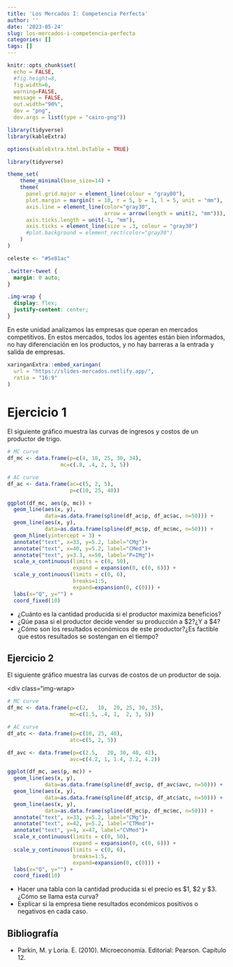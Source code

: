 ```yaml
---
title: 'Los Mercados I: Competencia Perfecta'
author: ''
date: '2023-05-24'
slug: los-mercados-i-competencia-perfecta
categories: []
tags: []
---
```




```r
knitr::opts_chunk$set(
  echo = FALSE, 
  #fig.height=8, 
  fig.width=6, 
  warning=FALSE, 
  message = FALSE,
  out.width="90%",
  dev = "png", 
  dev.args = list(type = "cairo-png"))

library(tidyverse)
library(kableExtra)

options(kableExtra.html.bsTable = TRUE)

library(tidyverse)

theme_set(
    theme_minimal(base_size=14) +
    theme(
      panel.grid.major = element_line(colour = "gray80"),
      plot.margin = margin(t = 10, r = 5, b = 1, l = 5, unit = "mm"),
      axis.line = element_line(color="gray30",
                               arrow = arrow(length = unit(2, "mm"))),
      axis.ticks.length = unit(-1, "mm"),
      axis.ticks = element_line(size = .3, colour = "gray30")
      #plot.background = element_rect(color="gray30")
    )
)

celeste <- "#5e81ac"

```


```css

.twitter-tweet {
  margin: 0 auto;
}

.img-wrap {
  display: flex;
  justify-content: center;
}

```

En este unidad analizamos las empresas que operan en mercados competitivos. En estos mercados, todos los agentes están bien informados, no hay diferenciación en los productos, y no hay barreras a la entrada y salida de empresas.



```r
xaringanExtra::embed_xaringan(
  url = "https://slides-mercados.netlify.app/",
  ratio = "16:9"
)
```

# Ejercicio 1

El siguiente gráfico muestra las curvas de ingresos y costos de un productor de trigo.

<div class="img-wrap">
```r

# MC curve
df_mc <- data.frame(p=c(4, 10, 25, 30, 34), 
                 mc=c(.8, .4, 2, 3, 5))

# AC curve
df_ac <- data.frame(ac=c(5, 2, 5),
                    p=c(10, 25, 40))

ggplot(df_mc, aes(p, mc)) + 
  geom_line(aes(x, y),
            data=as.data.frame(spline(df_ac$p, df_ac$ac, n=50))) +
  geom_line(aes(x, y), 
            data=as.data.frame(spline(df_mc$p, df_mc$mc, n=50))) +
  geom_hline(yintercept = 3) + 
  annotate("text", x=33, y=5.2, label="CMg")+
  annotate("text", x=40, y=5.2, label="CMed")+
  annotate("text", y=3.3, x=50, label="P=IMg")+
  scale_x_continuous(limits = c(0, 50),
                     expand = expansion(0, c(0, 6))) + 
  scale_y_continuous(limits = c(0, 6),
                     breaks=1:5,
                     expand=expansion(0, c(0))) +
  labs(x="Q", y="") +
  coord_fixed(10)
```


</div>

- ¿Cuánto es la cantidad producida si el productor maximiza beneficios?
- ¿Qúe pasa si el productor decide vender su producción a \$2?¿Y a \$4?
- ¿Cómo son los resultados económicos de este productor?¿Es factible que estos resultados se sostengan en el tiempo?

## Ejercicio 2

El siguiente gráfico muestra las curvas de costos de un productor de soja. 

<div class="img-wrap>

```r

# MC curve
df_mc <- data.frame(p=c(2,   10,  20, 25, 30, 35), 
                    mc=c(1.5, .4, 1,  2, 3, 5))

# AC curve
df_atc <- data.frame(p=c(10, 25, 40),
                    atc=c(5, 2, 5))

df_avc <- data.frame(p=c(2.5,   20, 30, 40, 42),
                    avc=c(4.2, 1, 1.4, 3.2, 4.2))

ggplot(df_mc, aes(p, mc)) + 
  geom_line(aes(x, y),
            data=as.data.frame(spline(df_avc$p, df_avc$avc, n=50))) +
  geom_line(aes(x, y),
            data=as.data.frame(spline(df_atc$p, df_atc$atc, n=50))) +
  geom_line(aes(x, y), 
            data=as.data.frame(spline(df_mc$p, df_mc$mc, n=50))) +
  annotate("text", x=33, y=5.2, label="CMg")+
  annotate("text", x=42, y=5.2, label="CTMed")+
  annotate("text", y=4, x=47, label="CVMed")+
  scale_x_continuous(limits = c(0, 50),
                     expand = expansion(0, c(0, 6))) + 
  scale_y_continuous(limits = c(0, 6),
                     breaks=1:5,
                     expand=expansion(0, c(0))) +
  labs(x="Q", y="") +
  coord_fixed(10)
```

</div>
- Hacer una tabla con la cantidad producida si el precio es \$1, \$2 y \$3. ¿Cómo se llama esta curva?
- Explicar si la empresa tiene resultados económicos positivos o negativos en cada caso.

<!-- # Ejercicio 1 -->

<!-- Considere un mercado que funciona en competencia perfecta. Analice dos situaciones mostradas en los siguientes gráficos, explicando los resultados de las empresas y la situación de entrada y salida de empresas al mercado. -->

<!-- ```{r} -->

<!-- library(tidyverse) -->
<!-- library(tidyr) -->

<!-- datos <- tibble(  -->
<!--  q = c(0, 1000, 2000, 3000, 3999, 4000, 4001, 5000),  -->
<!--  CT = c(55000, 85000, 110000, 130000, 159960.01, 160000, 160040.01, 210000),  -->
<!--  CMg = c(NA, 27, 22, 21, 38.98, 40, 40.02, 60),  -->
<!--  Precio=40) %>%  -->
<!--   mutate(Cme=CT/q) %>%  -->
<!--   select(-CT) %>%  -->
<!--   pivot_longer(cols=-q) -->
<!-- ``` -->



<!-- ```{r} -->
<!-- library(patchwork) -->

<!-- a <- datos %>% -->
<!--   filter(name!="Precio") %>%  -->
<!--   ggplot(aes(q, value, color=name)) + -->
<!--   geom_hline(yintercept = 50, linetype="dashed") + -->
<!--   geom_line() +  -->
<!--   scale_color_discrete("") + -->
<!--   scale_x_continuous(limits = c(1e3, 5e3)) + -->
<!--   scale_y_continuous(breaks=c(20, 40, 50, 60, 80), -->
<!--                      labels=c("20", "40", "P=50", "60", "80")) + -->
<!--   theme_minimal() + -->
<!--   labs(x="Q", y="CMe, CMg, P", title="A") -->

<!-- b <- datos %>% -->
<!--   filter(name!="Precio") %>%  -->
<!--   ggplot(aes(q, value, color=name)) + -->
<!--   geom_hline(yintercept = 30, linetype="dashed") + -->
<!--   geom_line() +  -->
<!--   scale_color_discrete("") + -->
<!--   scale_x_continuous(limits = c(1e3, 5e3)) + -->
<!--   scale_y_continuous(breaks=c(20, 30, 40, 60, 80), -->
<!--                      labels=c("20", "P=30", "40", "60", "80")) + -->
<!--   theme_minimal() + -->
<!--   labs(x="Q", y="CMe, CMg, P", title="B") -->

<!-- a +  b -->

<!-- ``` -->

<!-- Ahora suponga que la entrada de empresas al sector aumenta la oferta y reduce los precios como se muestra en el siguiente gráfico. Explique la situación, y cuál es el resultado final esperado. -->

## Bibliografía

- Parkin, M. y Loría. E. (2010). Microeconomía. Editorial: Pearson. Capítulo 12.